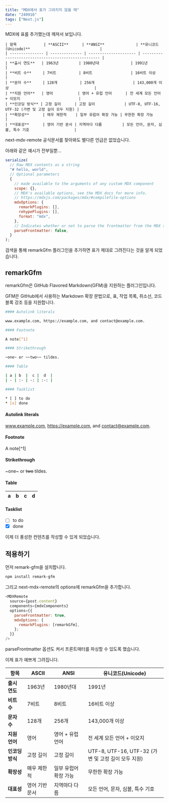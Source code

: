 ```yaml
---
title: "MDX에서 표가 그려지지 않을 때"
date: "240916"
tags: ["Next.js"]
---
```


MDX에 표를 추가했는데 깨져서 보입니다.

```mdx
| 항목            | **ASCII**      | **ANSI**              | **유니코드(Unicode)**                               |
| --------------- | -------------- | --------------------- | --------------------------------------------------- |
| **출시 연도**   | 1963년         | 1980년대              | 1991년                                              |
| **비트 수**     | 7비트          | 8비트                 | 16비트 이상                                         |
| **문자 수**     | 128개          | 256개                 | 143,000개 이상                                      |
| **지원 언어**   | 영어           | 영어 + 유럽 언어      | 전 세계 모든 언어 + 이모지                          |
| **인코딩 방식** | 고정 길이      | 고정 길이             | UTF-8, UTF-16, UTF-32 (가변 및 고정 길이 모두 지원) |
| **확장성**      | 매우 제한적    | 일부 유럽어 확장 가능 | 무한한 확장 가능                                    |
| **대표성**      | 영어 기반 문서 | 지역마다 다름         | 모든 언어, 문자, 심볼, 특수 기호                    |
```

next-mdx-remote 공식문서를 찾아봐도 별다른 언급은 없었습니다.

아래와 같은 예시가 전부일뿐...

```javascript
serialize(
  // Raw MDX contents as a string
  "# hello, world",
  // Optional parameters
  {
    // made available to the arguments of any custom MDX component
    scope: {},
    // MDX's available options, see the MDX docs for more info.
    // https://mdxjs.com/packages/mdx/#compilefile-options
    mdxOptions: {
      remarkPlugins: [],
      rehypePlugins: [],
      format: "mdx",
    },
    // Indicates whether or not to parse the frontmatter from the MDX source
    parseFrontmatter: false,
  }
);
```

검색을 통해 remarkGfm 플러그인을 추가하면 표가 제대로 그려진다는 것을 알게 되었습니다.

## remarkGfm

remarkGfm은 GitHub Flavored Markdown(GFM)을 지원하는 플러그인입니다.

GFM은 GitHub에서 사용하는 Markdown 확장 문법으로, 표, 작업 목록, 취소선, 코드 블록 강조 등을 지원합니다.

```bash
#### Autolink literals

www.example.com, https://example.com, and contact@example.com.

#### Footnote

A note[^1]

#### Strikethrough

~one~ or ~~two~~ tildes.

#### Table

| a | b  |  c |  d  |
| - | :- | -: | :-: |

#### Tasklist

* [ ] to do
* [x] done
```

#### Autolink literals

www.example.com, https://example.com, and contact@example.com.

#### Footnote

A note[^1]

#### Strikethrough

~one~ or ~~two~~ tildes.

#### Table

| a   | b   |   c |  d  |
| --- | :-- | --: | :-: |

#### Tasklist

- [ ] to do
- [x] done

이제 더 풍성한 컨텐츠를 작성할 수 있게 되었습니다.

## 적용하기

먼저 remark-gfm을 설치합니다.

```bash
npm install remark-gfm
```

그리고 next-mdx-remote의 options에 remarkGfm을 추가합니다.

```javascript
<MDXRemote
  source={post.content}
  components={mdxComponents}
  options={{
    parseFrontmatter: true,
    mdxOptions: {
      remarkPlugins: [remarkGfm],
    };
  }}
/>
```

parseFrontmatter 옵션도 켜서 프론트매터를 파싱할 수 있도록 했습니다.

이제 표가 예쁘게 그려집니다.

| 항목            | **ASCII**      | **ANSI**              | **유니코드(Unicode)**                               |
| --------------- | -------------- | --------------------- | --------------------------------------------------- |
| **출시 연도**   | 1963년         | 1980년대              | 1991년                                              |
| **비트 수**     | 7비트          | 8비트                 | 16비트 이상                                         |
| **문자 수**     | 128개          | 256개                 | 143,000개 이상                                      |
| **지원 언어**   | 영어           | 영어 + 유럽 언어      | 전 세계 모든 언어 + 이모지                          |
| **인코딩 방식** | 고정 길이      | 고정 길이             | UTF-8, UTF-16, UTF-32 (가변 및 고정 길이 모두 지원) |
| **확장성**      | 매우 제한적    | 일부 유럽어 확장 가능 | 무한한 확장 가능                                    |
| **대표성**      | 영어 기반 문서 | 지역마다 다름         | 모든 언어, 문자, 심볼, 특수 기호                    |
